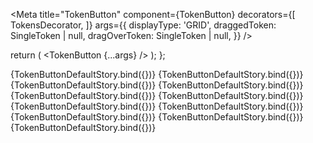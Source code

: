 


<Meta
  title="TokenButton"
  component={TokenButton}
   decorators={[
    TokensDecorator,
  ]}
  args={{
    displayType: 'GRID',
    draggedToken: SingleToken | null,
    dragOverToken: SingleToken | null,
  }}
/>


<ArgsTable of={TokenButton} />

  return (
    <Provider store={store}>
      <TokenButton {...args} />
    </Provider>
  );
};

<Canvas>
	<Story name='ColorSwatch' args={{
		token: {
      name: 'theme.bg.default',
      value: '{colors.red.500}',
      description: 'My default token'
		},
    type: TokenTypes.COLOR,
	}}>
		{TokenButtonDefaultStory.bind({})}
	</Story>
  <Story name='BorderRadius' args={{
		token: {
      name: 'border-radius.0',
			value: '64px',
		},
    type: TokenTypes.BORDER_RADIUS,
  }}>
    {TokenButtonDefaultStory.bind({})}
  </Story>
  <Story name='Opacity' args={{
    	token: {
        name: 'opacity.10',
        type: TokenTypes.OPACITY,
        value: '10%',
      },
    	type: TokenTypes.OPACITY,
  }}>
    {TokenButtonDefaultStory.bind({})}
  </Story>
  <Story name='Typography' args={{
    token: {
      name: 'typography.headlines.small',
      type: TokenTypes.TYPOGRAPHY,
      value: {
        fontFamily: '{fontFamilies.default}',
        fontWeight: '{fontWeights.regular}',
        lineHeight: '{lineHeight.headings}',
        fontSize: '{fontSize.h5}',
        letterSpacing: '{letterSpacing.default}',
        paragraphSpacing: '0',
        textDecoration: '{textDecoration.headings}',
        textCase: 'none',
      },
    },
    type: TokenTypes.TYPOGRAPHY,
  }}>
    {TokenButtonDefaultStory.bind({})}
  </Story>
  <Story name='FontFamily' args={{
    token: {
      name: 'font-family.default',
      type: TokenTypes.FONT_FAMILIES,
      value: '{fontFamilies.serif}',
    },
    type: TokenTypes.FONT_FAMILIES,
  }}>
    {TokenButtonDefaultStory.bind({})}
  </Story>
  <Story name='LineHeight' args={{
    token: {
      name: 'line-height.1',
      type: TokenTypes.LINE_HEIGHTS,
      value: '130%',
    },
    type: TokenTypes.LINE_HEIGHTS,
  }}>
    {TokenButtonDefaultStory.bind({})}
  </Story>
  <Story name='BoxShadow' args={{
    token: {
      name: 'typography.headlines.boxshadow',
      type: TokenTypes.BOX_SHADOW,
      value: {
        x: '2',
        y: '2',
        blur: '2',
        spread: '2',
        color: '#000000',
        type: BoxShadowTypes.DROP_SHADOW,
      },
    },
    type: TokenTypes.BOX_SHADOW,
  }}>
    {TokenButtonDefaultStory.bind({})}
  </Story>
  <Story name='FontWeight' args={{
    token: {
      name: 'font-weight.regular',
      type: TokenTypes.FONT_WEIGHTS,
      value: 'Regular',
    },
    type: TokenTypes.FONT_WEIGHTS,
  }}>
    {TokenButtonDefaultStory.bind({})}
  </Story>
  <Story name='Other' args={{
    token: {
      name: 'font-style.normal',
      type: TokenTypes.OTHER,
      value: 'normal',
    },
    type: TokenTypes.OTHER,
  }}>
    {TokenButtonDefaultStory.bind({})}
  </Story>
  <Story name='Sizing' args={{
    token: {
      name: 'size.6',
      type: TokenTypes.SIZING,
      value: '2',
    },
    type: TokenTypes.SIZE,
  }}>
    {TokenButtonDefaultStory.bind({})}
  </Story>
  <Story name='Composition' args={{
    token: {
      name: 'card.default',
      type: TokenTypes.COMPOSITION,
      value: {
        fill: 'colors.white',
        border: 'colors.gray.300',
        borderWidth: '1px',
        borderRadius: 'border-radius.0',
        boxShadow: 'typography.headlines.boxshadow',
        opacity: 'opacity.10',
        itemSpacing: 'size.6',
      },
    },
    type: TokenTypes.COMPOSITION,
  }}>
    {TokenButtonDefaultStory.bind({})}
  </Story>
</Canvas>
